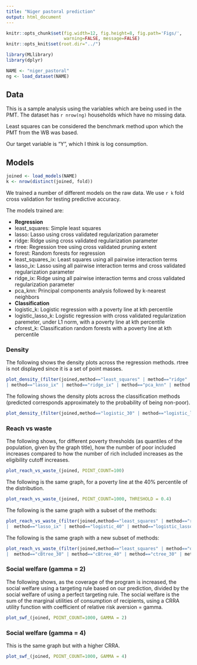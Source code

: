 ```yaml
---
title: "Niger pastoral prediction"
output: html_document
---
```

```r
knitr::opts_chunk$set(fig.width=12, fig.height=8, fig.path='Figs/',
                      warning=FALSE, message=FALSE)
knitr::opts_knit$set(root.dir="../")
```

```r
library(MLlibrary)
library(dplyr)

NAME <- "niger_pastoral"
ng <- load_dataset(NAME)
```

## Data

This is a sample analysis using the variables which are being used in the PMT. The dataset has `r nrow(ng)` households which have no missing data.

Least squares can be considered the benchmark method upon which the PMT from the WB was based.

Our target variable is "Y", which I think is log consumption.

## Models

```r
joined <- load_models(NAME)
k <- nrow(distinct(joined, fold))
```

We trained a number of different models on the raw data.
We use `r k` fold cross validation for testing predictive accuracy.

The models trained are:

* **Regression**
* least_squares: Simple least squares
* lasso: Lasso using cross validated regularization parameter 
* ridge: Ridge using cross validated regularization parameter 
* rtree: Regression tree using cross validated pruning extent
* forest: Random forests for regression
* least_squares_ix: Least squares using all pairwise interaction terms
* lasso_ix: Lasso using all pairwise interaction terms and cross validated regularization parameter
* ridge_ix: Ridge using all pairwise interaction terms and cross validated regularization parameter
* pca_knn: Principal components analysis followed by k-nearest neighbors
* **Classification**
* logistic_k: Logistic regression with a poverty line at kth percentile
* logistic_lasso_k: Logistic regression with cross validated regularization paremeter, under L1 norm, with a poverty line at kth percentile 
* cforest_k: Classification random forests with a poverty line at kth percentile


### Density

The following shows the density plots across the regression methods. rtree is not displayed since it is a set of point masses. 
```r
plot_density_(filter(joined,method=="least_squares" | method=="ridge" | method=="lasso" | method=="forest"
| method=="lasso_ix" | method=="ridge_ix" | method=="pca_knn" | method == "true"))
```

The following shows the density plots across the classification methods (predicted corresponds approximately to the probability of being non-poor). 
```r
plot_density_(filter(joined,method=="logistic_30" | method=="logistic_lasso_30" | method=="cforest_30" | method=="logistic_40" | method=="logistic_lasso_40" | method=="cforest_40"))
```

### Reach vs waste
The following shows, for different poverty thresholds (as quantiles of the population, given by the graph title), how the number of poor included increases compared to how the number of rich included increases as the eligibility cutoff increases.
```r
plot_reach_vs_waste_(joined, POINT_COUNT=100)
```
The following is the same graph, for a poverty line at the 40% percentile of the distribution.
```r
plot_reach_vs_waste_(joined, POINT_COUNT=1000, THRESHOLD = 0.4)
```
The following is the same graph with a subset of the methods:
```r
plot_reach_vs_waste_(filter(joined,method=="least_squares" | method=="ridge" | method=="forest"
|  method=="lasso_ix" | method=="logistic_40" | method=="logistic_lasso_40" | method=="cforest_40"), POINT_COUNT=1000, THRESHOLD = 0.4)
```
The following is the same graph with a new subset of methods:
```r
plot_reach_vs_waste_(filter(joined,method=="least_squares" | method=="quantile" | method=="Btree"
|  method=="cBtree_30" | method=="cBtree_40" | method=="ctree_30" | method=="ctree_40"), POINT_COUNT=1000, THRESHOLD = 0.4)
```

### Social welfare (gamma = 2)

The following shows, as the coverage of the program is increased, the social welfare using a targeting rule based on our prediction, divided by the social welfare of using a perfect targeting rule. The social welfare is the sum of the marginal utilities of consumption of recipients, using a CRRA utility function with coefficient of relative risk aversion = gamma.

```r
plot_swf_(joined, POINT_COUNT=1000, GAMMA = 2)
```

### Social welfare (gamma = 4)

This is the same graph but with a higher CRRA.

```r
plot_swf_(joined, POINT_COUNT=1000, GAMMA = 4)
```
